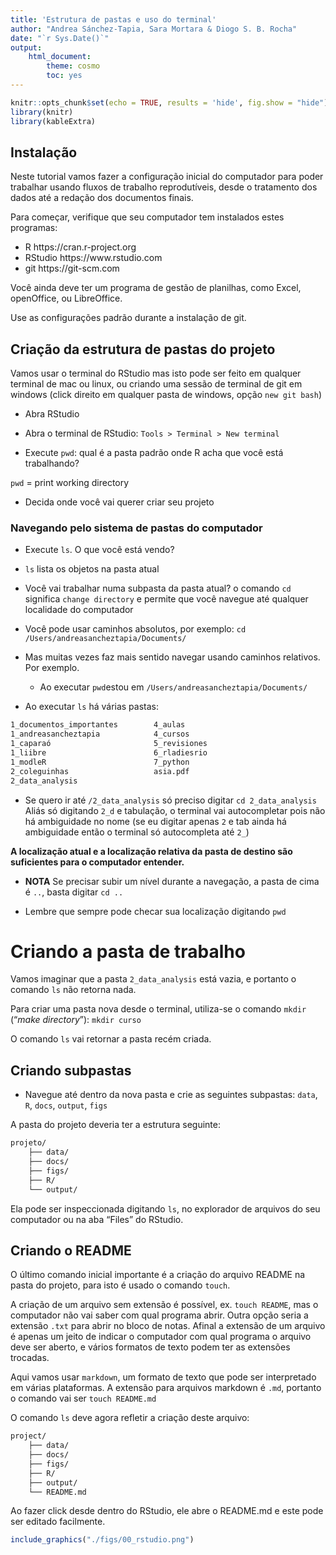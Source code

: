 ```yaml
---
title: 'Estrutura de pastas e uso do terminal'
author: "Andrea Sánchez-Tapia, Sara Mortara & Diogo S. B. Rocha"
date: "`r Sys.Date()`"
output: 
    html_document:
        theme: cosmo
        toc: yes
---
```



```r
knitr::opts_chunk$set(echo = TRUE, results = 'hide', fig.show = "hide")
library(knitr)
library(kableExtra)
```

## Instalação 

Neste tutorial vamos fazer a configuração inicial do computador para poder trabalhar usando fluxos de trabalho reprodutíveis, desde o tratamento dos dados até a redação dos documentos finais.

Para começar, verifique que seu computador tem instalados estes programas:

+ R https://cran.r-project.org
+ RStudio https://www.rstudio.com
+ git https://git-scm.com 

Você ainda deve ter um programa de gestão de planilhas, como Excel, openOffice, ou LibreOffice. 

Use as configurações padrão durante a instalação de git. 

## Criação da estrutura de pastas do projeto

Vamos usar o terminal do RStudio mas isto pode ser feito em qualquer terminal de mac ou linux, ou criando uma sessão de terminal de git em windows (click direito em qualquer pasta de windows, opção `new git bash`)

+ Abra RStudio

+ Abra o terminal de RStudio: `Tools > Terminal > New terminal`

+ Execute `pwd`: qual é a pasta padrão onde R acha que você está trabalhando?

`pwd` = print working directory

+ Decida onde você vai querer criar seu projeto

### Navegando pelo sistema de pastas do computador

+ Execute `ls`. O que você está vendo? 

+ `ls` lista os objetos na pasta atual

+ Você vai trabalhar numa subpasta da pasta atual? o comando `cd` significa `change directory` e permite que você navegue até qualquer localidade do computador

+ Você pode usar caminhos absolutos, por exemplo: 
`cd /Users/andreasancheztapia/Documents/`

+ Mas muitas vezes faz mais sentido navegar usando caminhos relativos. Por exemplo. 
  + Ao executar `pwd`estou em `/Users/andreasancheztapia/Documents/`

+ Ao executar `ls` há várias pastas: 

```bash
1_documentos_importantes        4_aulas
1_andreasancheztapia            4_cursos
1_caparaó                       5_revisiones
1_liibre                        6_rladiesrio
1_modleR                        7_python
2_coleguinhas                   asia.pdf
2_data_analysis                 
```

+ Se quero ir até `/2_data_analysis` só preciso digitar `cd 2_data_analysis`
Aliás só digitando `2_d` e tabulação, o terminal vai autocompletar pois não há ambiguidade no nome (se eu digitar apenas `2` e tab ainda há ambiguidade então o terminal só autocompleta até `2_`)

__A localização atual e a localização relativa da pasta de destino são suficientes para o computador entender.__

+ __NOTA__ Se precisar subir um nível durante a navegação, a pasta de cima é `..`, basta digitar `cd ..`

+ Lembre que sempre pode checar sua localização digitando `pwd`

# Criando a pasta de trabalho 

Vamos imaginar que a pasta `2_data_analysis` está vazia, e portanto o comando `ls` não retorna nada. 

Para criar uma pasta nova desde o terminal, utiliza-se o comando `mkdir` ("_make directory_"):
`mkdir curso`

O comando `ls` vai retornar a pasta recém criada. 

## Criando subpastas

+ Navegue até dentro da nova pasta e crie as seguintes subpastas: `data`, `R`, `docs`, `output`, `figs`

A pasta do projeto deveria ter a estrutura seguinte: 

```bash
projeto/
    ├── data/
    ├── docs/
    ├── figs/
    ├── R/
    └── output/
```

Ela pode ser inspeccionada digitando `ls`, no explorador de arquivos do seu computador ou na aba "Files" do RStudio. 

## Criando o README

O último comando inicial importante é a criação do arquivo README na pasta do projeto, para isto é usado o comando `touch`. 

A criação de um arquivo sem extensão é possível, ex. `touch README`, mas o computador não vai saber com qual programa abrir. Outra opção seria a extensão `.txt` para abrir no bloco de notas. Afinal a extensão de um arquivo é apenas um jeito de indicar o computador com qual programa o arquivo deve ser aberto, e vários formatos de texto podem ter as extensões trocadas.

Aqui vamos usar `markdown`, um formato de texto que pode ser interpretado em várias plataformas. A extensão para arquivos markdown é `.md`, portanto o comando vai ser `touch README.md`

O comando `ls` deve agora refletir a criação deste arquivo: 

```bash
project/
    ├── data/
    ├── docs/
    ├── figs/
    ├── R/
    ├── output/
    └── README.md
```

Ao fazer click desde dentro do RStudio, ele abre o README.md e este pode ser editado facilmente. 





```r
include_graphics("./figs/00_rstudio.png")
```

